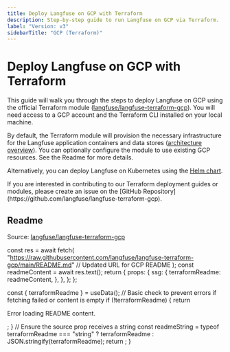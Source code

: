 ```yaml
---
title: Deploy Langfuse on GCP with Terraform
description: Step-by-step guide to run Langfuse on GCP via Terraform.
label: "Version: v3"
sidebarTitle: "GCP (Terraform)"
---
```


# Deploy Langfuse on GCP with Terraform

This guide will walk you through the steps to deploy Langfuse on GCP using the official Terraform module ([langfuse/langfuse-terraform-gcp](https://github.com/langfuse/langfuse-terraform-gcp)).
You will need access to a GCP account and the Terraform CLI installed on your local machine.

By default, the Terraform module will provision the necessary infrastructure for the Langfuse application containers and data stores ([architecture overview](/self-hosting#architecture)).
You can optionally configure the module to use existing GCP resources. See the Readme for more details.

Alternatively, you can deploy Langfuse on Kubernetes using the [Helm chart](/self-hosting/deployment/kubernetes-helm).

<Callout type="info">
  If you are interested in contributing to our Terraform deployment guides or
  modules, please create an issue on the [GitHub
  Repository](https://github.com/langfuse/langfuse-terraform-gcp).
</Callout>

## Readme

Source: [langfuse/langfuse-terraform-gcp](https://github.com/langfuse/langfuse-terraform-gcp)


  const res = await fetch(
    "https://raw.githubusercontent.com/langfuse/langfuse-terraform-gcp/main/README.md" // Updated URL for GCP README
  );
  const readmeContent = await res.text();
  return {
    props: {
      ssg: {
        terraformReadme: readmeContent,
      },
    },
  };
};

  const { terraformReadme } = useData();
  // Basic check to prevent errors if fetching failed or content is empty
  if (!terraformReadme) {
    return <p>Error loading README content.</p>;
  }
  // Ensure the source prop receives a string
  const readmeString =
    typeof terraformReadme === "string"
      ? terraformReadme
      : JSON.stringify(terraformReadme);
  return <Playground source={readmeString} />;
}

<div className="p-6 mt-6 border bg-card rounded-md">
  <TerraformReadme />
</div>
